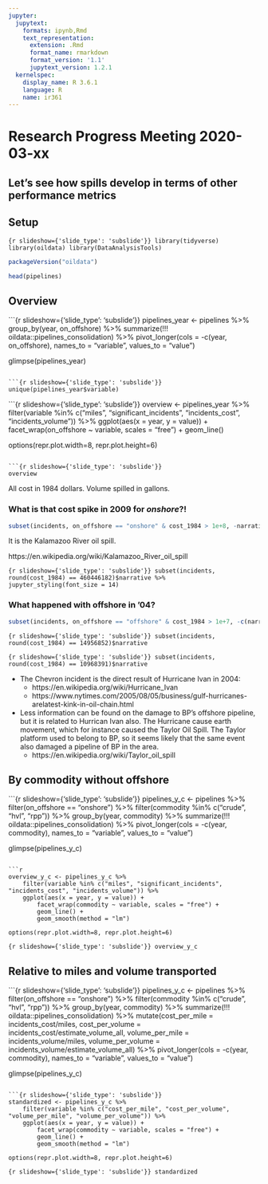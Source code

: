 ```yaml
---
jupyter:
  jupytext:
    formats: ipynb,Rmd
    text_representation:
      extension: .Rmd
      format_name: rmarkdown
      format_version: '1.1'
      jupytext_version: 1.2.1
  kernelspec:
    display_name: R 3.6.1
    language: R
    name: ir361
---
```


# Research Progress Meeting 2020-03-xx


## Let's see how spills develop in terms of other performance metrics

<!-- #region {"slideshow": {"slide_type": "slide"}} -->
## Setup
<!-- #endregion -->

```{r slideshow={'slide_type': 'subslide'}}
library(tidyverse)
library(oildata)
library(DataAnalysisTools)
```

```r
packageVersion("oildata")
```

```r
head(pipelines)
```

<!-- #region {"slideshow": {"slide_type": "slide"}} -->
## Overview
<!-- #endregion -->

```{r slideshow={'slide_type': 'subslide'}}
pipelines_year <- pipelines %>%
    group_by(year, on_offshore) %>%
    summarize(!!! oildata::pipelines_consolidation) %>%
    pivot_longer(cols = -c(year, on_offshore), names_to = "variable", values_to = "value")

glimpse(pipelines_year)
```

```{r slideshow={'slide_type': 'subslide'}}
unique(pipelines_year$variable)
```

```{r slideshow={'slide_type': 'subslide'}}
overview <- pipelines_year %>%
    filter(variable %in% c("miles", "significant_incidents", "incidents_cost", "incidents_volume")) %>%
    ggplot(aes(x = year, y = value)) +
        facet_wrap(on_offshore ~ variable, scales = "free") +
        geom_line()

options(repr.plot.width=8, repr.plot.height=6)
```

```{r slideshow={'slide_type': 'subslide'}}
overview
```

All cost in 1984 dollars. Volume spilled in gallons.

<!-- #region {"slideshow": {"slide_type": "subslide"}} -->
### What is that cost spike in 2009 for *onshore*?!
<!-- #endregion -->

```r
subset(incidents, on_offshore == "onshore" & cost_1984 > 1e+8, -narrative)
```

It is the Kalamazoo River oil spill.

https://en.wikipedia.org/wiki/Kalamazoo_River_oil_spill

```{r slideshow={'slide_type': 'subslide'}}
subset(incidents, round(cost_1984) == 460446182)$narrative %>%
    jupyter_styling(font_size = 14)
```

<!-- #region {"slideshow": {"slide_type": "subslide"}} -->
### What happened with offshore in '04?
<!-- #endregion -->

```r
subset(incidents, on_offshore == "offshore" & cost_1984 > 1e+7, -c(narrative, DATAFILE_AS_OF, significant, TOTAL_COST_CURRENT))
```

```{r slideshow={'slide_type': 'subslide'}}
subset(incidents, round(cost_1984) == 14956852)$narrative
```

```{r slideshow={'slide_type': 'subslide'}}
subset(incidents, round(cost_1984) == 10968391)$narrative
```

<!-- #region {"slideshow": {"slide_type": "subslide"}} -->
* The Chevron incident is the direct result of Hurricane Ivan in 2004:
    * https://en.wikipedia.org/wiki/Hurricane_Ivan
    * https://www.nytimes.com/2005/08/05/business/gulf-hurricanes-arelatest-kink-in-oil-chain.html
* Less information can be found on the damage to BP's offshore pipeline, but it is related to Hurrican Ivan also. The Hurricane cause earth movement, which for instance caused the Taylor Oil Spill. The Taylor platform used to belong to BP, so it seems likely that the same event also damaged a pipeline of BP in the area.
    * https://en.wikipedia.org/wiki/Taylor_oil_spill
<!-- #endregion -->

<!-- #region {"slideshow": {"slide_type": "slide"}} -->
## By commodity without offshore
<!-- #endregion -->

```{r slideshow={'slide_type': 'subslide'}}
pipelines_y_c <- pipelines %>%
    filter(on_offshore == "onshore") %>%
    filter(commodity %in% c("crude", "hvl", "rpp")) %>%
    group_by(year, commodity) %>%
    summarize(!!! oildata::pipelines_consolidation) %>%
    pivot_longer(cols = -c(year, commodity), names_to = "variable", values_to = "value")

glimpse(pipelines_y_c)
```

```r
overview_y_c <- pipelines_y_c %>%
    filter(variable %in% c("miles", "significant_incidents", "incidents_cost", "incidents_volume")) %>%
    ggplot(aes(x = year, y = value)) +
        facet_wrap(commodity ~ variable, scales = "free") +
        geom_line() +
        geom_smooth(method = "lm")

options(repr.plot.width=8, repr.plot.height=6)
```

```{r slideshow={'slide_type': 'subslide'}}
overview_y_c
```

<!-- #region {"slideshow": {"slide_type": "slide"}} -->
## Relative to miles and volume transported
<!-- #endregion -->

```{r slideshow={'slide_type': 'subslide'}}
pipelines_y_c <- pipelines %>%
    filter(on_offshore == "onshore") %>%
    filter(commodity %in% c("crude", "hvl", "rpp")) %>%
    group_by(year, commodity) %>%
    summarize(!!! oildata::pipelines_consolidation) %>%
    mutate(cost_per_mile = incidents_cost/miles, 
           cost_per_volume = incidents_cost/estimate_volume_all, 
           volume_per_mile = incidents_volume/miles,
           volume_per_volume = incidents_volume/estimate_volume_all) %>%
    pivot_longer(cols = -c(year, commodity), names_to = "variable", values_to = "value")

glimpse(pipelines_y_c)
```

```{r slideshow={'slide_type': 'subslide'}}
standardized <- pipelines_y_c %>%
    filter(variable %in% c("cost_per_mile", "cost_per_volume", "volume_per_mile", "volume_per_volume")) %>%
    ggplot(aes(x = year, y = value)) +
        facet_wrap(commodity ~ variable, scales = "free") +
        geom_line() +
        geom_smooth(method = "lm")

options(repr.plot.width=8, repr.plot.height=6)
```

```{r slideshow={'slide_type': 'subslide'}}
standardized
```
